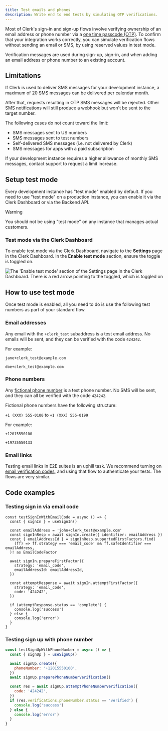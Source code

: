 ```yaml
---
title: Test emails and phones
description: Write end to end tests by simulating OTP verifications.
---
```


Most of Clerk's sign-in and sign-up flows involve verifying ownership of an email address or phone number via a [one time passcode (OTP)](/docs/custom-flows/email-sms-otp). To confirm that your integration works correctly, you can simulate verification flows without sending an email or SMS, by using reserved values in test mode.

Verification messages are used during sign-up, sign-in, and when adding an email address or phone number to an existing account.

## Limitations

If Clerk is used to deliver SMS messages for your development instance, a maximum of 20 SMS messages can be delivered per calendar month.

After that, requests resulting in OTP SMS messages will be rejected.
Other SMS notifications will still produce a webhook but won't be sent to the target number.

The following cases do not count toward the limit:

- SMS messages sent to US numbers
- SMS messages sent to test numbers
- Self-delivered SMS messages (i.e. not delivered by Clerk)
- SMS messages for apps with a paid subscription

If your development instance requires a higher allowance of monthly SMS messages, contact support to request a limit increase.

## Setup test mode

Every development instance has "test mode" enabled by default. If you need to use "test mode" on a production instance, you can enable it via the Clerk Dashboard or via the Backend API.

> [!WARNING]
> You should not be using "test mode" on any instance that manages actual customers.

### Test mode via the Clerk Dashboard

To enable test mode via the Clerk Dashboard, navigate to the **Settings** page in the Clerk Dashboard. In the **Enable test mode** section, ensure the toggle is toggled on.

![The 'Enable test mode' section of the Settings page in the Clerk Dashboard. There is a red arrow pointing to the toggled, which is toggled on](/docs/images/testing/enable-test-mode.webp)

## How to use test mode

Once test mode is enabled, all you need to do is use the following test numbers as part of your standard flow.

### Email addresses

Any email with the `+clerk_test` subaddress is a test email address. No emails will be sent, and they can be verified with the code `424242`.

For example:

`jane+clerk_test@example.com`

`doe+clerk_test@example.com`

### Phone numbers

Any [fictional phone number](https://en.wikipedia.org/wiki/555_\(telephone_number\)) is a test phone number. No SMS will be sent, and they can all be verified with the code `424242`.

Fictional phone numbers have the following structure:

`+1 (XXX) 555-0100` to `+1 (XXX) 555-0199`

For example:

`+12015550100`

`+19735550133`

### Email links

Testing email links in E2E suites is an uphill task. We recommend turning on [email verification codes](/docs/authentication/configuration/sign-up-sign-in-options#verification-methods), and using that flow to authenticate your tests. The flows are very similar.

## Code examples

### Testing sign in via email code

```tsx
const testSignInWithEmailCode = async () => {
  const { signIn } = useSignIn()

  const emailAddress = 'john+clerk_test@example.com'
  const signInResp = await signIn.create({ identifier: emailAddress })
  const { emailAddressId } = signInResp.supportedFirstFactors.find(
    (ff) => ff.strategy === 'email_code' && ff.safeIdentifier === emailAddress,
  )! as EmailCodeFactor

  await signIn.prepareFirstFactor({
    strategy: 'email_code',
    emailAddressId: emailAddressId,
  })

  const attemptResponse = await signIn.attemptFirstFactor({
    strategy: 'email_code',
    code: '424242',
  })

  if (attemptResponse.status == 'complete') {
    console.log('success')
  } else {
    console.log('error')
  }
}
```

### Testing sign up with phone number

```jsx
const testSignUpWithPhoneNumber = async () => {
  const { signUp } = useSignUp()

  await signUp.create({
    phoneNumber: '+12015550100',
  })
  await signUp.preparePhoneNumberVerification()

  const res = await signUp.attemptPhoneNumberVerification({
    code: '424242',
  })
  if (res.verifications.phoneNumber.status == 'verified') {
    console.log('success')
  } else {
    console.log('error')
  }
}
```
